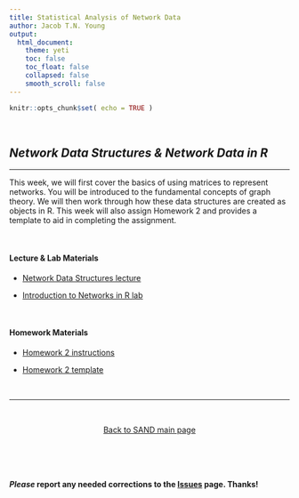 ```yaml
---
title: Statistical Analysis of Network Data
author: Jacob T.N. Young
output: 
  html_document:
    theme: yeti
    toc: false
    toc_float: false
    collapsed: false
    smooth_scroll: false
---
```


<style>
body {
text-align: left}
</style>

```r
knitr::opts_chunk$set( echo = TRUE )
```

<br>

## *Network Data Structures & Network Data in R*

____

This week, we will first cover the basics of using matrices to represent networks. You will be introduced to the fundamental concepts of graph theory. We will then work through how these data structures are created as objects in R. This week will also assign Homework 2 and provides a template to aid in completing the assignment.

<br>

#### Lecture & Lab Materials  

  + [Network Data Structures lecture](../lectures/lecture-02-data-structures.pdf)  
  
  + [Introduction to Networks in R lab](../labs/lab-03-network-data.html)  

<br>

#### Homework Materials  

  + [Homework 2 instructions](../hmwk/hmwk-02-instructions.html)  
  
  + [Homework 2 template](../labs/templates/hmwk-02-template.zip?raw=true)  
  
<br>

____

<br>

<p align="center">
[Back to SAND main page](https://jacobtnyoung.github.io/SAND/)
</p>

<br>

<br>

#### ***Please*** report any needed corrections to the [Issues](https://github.com/jacobtnyoung/SAND/issues/new) page. Thanks!

<br>
<br>